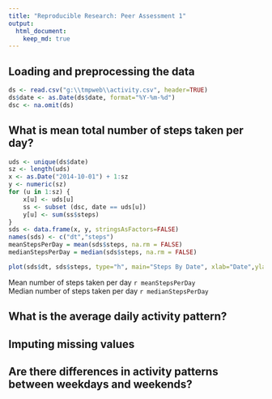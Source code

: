 ```yaml
---
title: "Reproducible Research: Peer Assessment 1"
output: 
  html_document:
    keep_md: true
---
```


## Loading and preprocessing the data
```r
ds <- read.csv("g:\\tmpweb\\activity.csv", header=TRUE)
ds$date <- as.Date(ds$date, format="%Y-%m-%d")
dsc <- na.omit(ds)
```

## What is mean total number of steps taken per day?
```r
uds <- unique(ds$date)
sz <- length(uds)
x <- as.Date("2014-10-01") + 1:sz
y <- numeric(sz)
for (u in 1:sz) {
    x[u] <- uds[u]
    ss <- subset (dsc, date == uds[u])
    y[u] <- sum(ss$steps)    
}
sds <- data.frame(x, y, stringsAsFactors=FALSE)
names(sds) <- c("dt","steps")
meanStepsPerDay = mean(sds$steps, na.rm = FALSE)
medianStepsPerDay = median(sds$steps, na.rm = FALSE)

plot(sds$dt, sds$steps, type="h", main="Steps By Date", xlab="Date",ylab="Steps")
```

Mean number of steps taken per day `r meanStepsPerDay`  
Median number of steps taken per day `r medianStepsPerDay`



## What is the average daily activity pattern?



## Imputing missing values



## Are there differences in activity patterns between weekdays and weekends?
